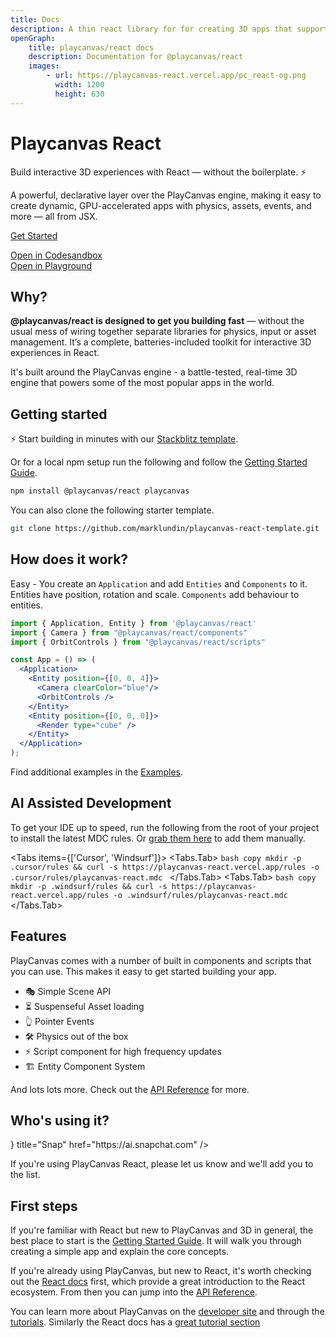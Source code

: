 ```yaml
---
title: Docs
description: A thin react library for for creating 3D apps that supports pointer events, physics, gaussian splats, and more straight out of the box.
openGraph:
    title: playcanvas/react docs
    description: Documentation for @playcanvas/react
    images:
        - url: https://playcanvas-react.vercel.app/pc_react-og.png
          width: 1200
          height: 630
---
```


<h1 className='text-4xl font-bold mt-8 mb-2'>
  Playcanvas React
</h1>

<div className='text-lg font-semibold text-muted-foreground'>
  Build interactive 3D experiences with React — without the boilerplate. ⚡
</div>

A powerful, declarative layer over the PlayCanvas engine, making it easy to create dynamic, GPU-accelerated apps with physics, assets, events, and more — all from JSX.

[Get Started](/docs#getting-started)

<div className='w-[calc(100%+4rem)] aspect-video rounded-xl overflow-hidden mt-8 -mx-8'>
  <ReactQueryProvider>
    <Application className='hover:cursor-grab active:cursor-grabbing w-full' fillMode="NONE" resolutionMode="AUTO">
      <Example/>
    </Application>
  </ReactQueryProvider>
</div>

<div className="flex flex-row gap-6 my-4 -mt-12">
  <a className="group shadow flex items-center -ml-2 flex-row gap-2 bg-muted rounded-full p-2 px-4 max-w-fit transition-colors duration-150" href="https://codesandbox.io/p/sandbox/playcanvas-react-nwlrlm" target="_blank">
    <Codesandbox size={14} className="text-muted-foreground group-hover:text-foreground" />
    <div className="text-xs font-medium text-muted-foreground group-hover:text-foreground transition-colors duration-150">Open in Codesandbox</div>
    <ArrowRight size={14} className="text-muted-foreground group-hover:text-foreground transition-colors duration-150" />
  </a>

  <a className="group shadow flex items-center -ml-2 flex-row gap-2 bg-muted rounded-full p-2 px-4 max-w-fit transition-colors duration-150" href="/examples/model-viewer" target="_blank">
    <Box size={14} className="text-muted-foreground group-hover:text-foreground" />
    <div className="text-xs font-medium text-muted-foreground group-hover:text-foreground transition-colors duration-150">Open in Playground</div>
    <ArrowRight size={14} className="text-muted-foreground group-hover:text-foreground transition-colors duration-150" />
  </a>
</div>

## Why?

**@playcanvas/react is designed to get you building fast** — without the usual mess of wiring together separate libraries for physics, input or asset management. It’s a complete, batteries-included toolkit for interactive 3D experiences in React.

It's built around the PlayCanvas engine - a battle-tested, real-time 3D engine that powers some of the most popular apps in the world.

## Getting started

⚡ Start building in minutes with our [Stackblitz template](https://playcanvas-react.vercel.app/new).

Or for a local npm setup run the following and follow the [Getting Started Guide](/docs/guide/getting-started).

```bash copy
npm install @playcanvas/react playcanvas
```

You can also clone the following starter template.

```bash copy
git clone https://github.com/marklundin/playcanvas-react-template.git
```

## How does it work?

Easy - You create an `Application` and add `Entities` and `Components` to it. Entities have position, rotation and scale. `Components` add behaviour to entities.

```jsx copy filename="simple-example.jsx"
import { Application, Entity } from '@playcanvas/react'
import { Camera } from "@playcanvas/react/components"
import { OrbitControls } from "@playcanvas/react/scripts"

const App = () => (
  <Application>
    <Entity position={[0, 0, 4]}>
      <Camera clearColor="blue"/>
      <OrbitControls />
    </Entity>
    <Entity position={[0, 0, 0]}>
      <Render type="cube" />
    </Entity>
  </Application>
);
```

Find additional examples in the [Examples](/examples).

## AI Assisted Development

To get your IDE up to speed, run the following from the root of your project to install the latest MDC rules. Or [grab them here](https://playcanvas-react.vercel.app/rules) to add them manually.

<Tabs items={['Cursor', 'Windsurf']}>
  <Tabs.Tab>
    ```bash copy
    mkdir -p .cursor/rules && curl -s https://playcanvas-react.vercel.app/rules -o .cursor/rules/playcanvas-react.mdc
    ```
  </Tabs.Tab>
  <Tabs.Tab>
    ```bash copy
    mkdir -p .windsurf/rules && curl -s https://playcanvas-react.vercel.app/rules -o .windsurf/rules/playcanvas-react.mdc
    ```
  </Tabs.Tab>
</Tabs>

## Features

PlayCanvas comes with a number of built in components and scripts that you can use. This makes it easy to get started building your app.

- 🎭 Simple Scene API
- ⏳ Suspenseful Asset loading
- ️👆 Pointer Events
- 🛠️ Physics out of the box
- ⚡ Script component for high frequency updates
- 🏗️ Entity Component System

And lots lots more. Check out the [API Reference](/docs/api/) for more.

## Who's using it?
<Cards>
  <Cards.Card
    icon={<Icons.snapchat />}
    title="Snap"
    href="https://ai.snapchat.com"
  />
</Cards>

If you're using PlayCanvas React, please let us know and we'll add you to the list.

## First steps

If you're familiar with React but new to PlayCanvas and 3D in general, the best place to start is the [Getting Started Guide](/docs/guide/getting-started). It will walk you through creating a simple app and explain the core concepts.

If you're already using PlayCanvas, but new to React, it's worth checking out the [React docs](https://react.dev/learn) first, which provide a great introduction to the React ecosystem. From then you can jump into the [API Reference](/docs/api/entity/).

You can learn more about PlayCanvas on the [developer site](https://developer.playcanvas.com/) and through the [tutorials](https://developer.playcanvas.com/tutorials/). Similarly the React docs has a [great tutorial section](https://react.dev/learn)
